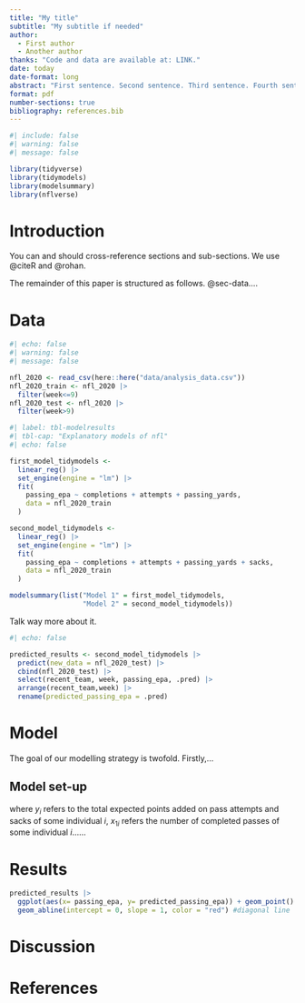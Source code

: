 ```yaml
---
title: "My title"
subtitle: "My subtitle if needed"
author: 
  - First author
  - Another author
thanks: "Code and data are available at: LINK."
date: today
date-format: long
abstract: "First sentence. Second sentence. Third sentence. Fourth sentence."
format: pdf
number-sections: true
bibliography: references.bib
---
```


```r
#| include: false
#| warning: false
#| message: false

library(tidyverse)
library(tidymodels)
library(modelsummary)
library(nflverse)
```


# Introduction

You can and should cross-reference sections and sub-sections. We use @citeR and @rohan.

The remainder of this paper is structured as follows. @sec-data....



# Data {#sec-data}



```r
#| echo: false
#| warning: false
#| message: false

nfl_2020 <- read_csv(here::here("data/analysis_data.csv"))
nfl_2020_train <- nfl_2020 |>
  filter(week<=9)
nfl_2020_test <- nfl_2020 |>
  filter(week>9)
```



```r
#| label: tbl-modelresults
#| tbl-cap: "Explanatory models of nfl"
#| echo: false

first_model_tidymodels <-
  linear_reg() |>
  set_engine(engine = "lm") |>
  fit(
    passing_epa ~ completions + attempts + passing_yards,
    data = nfl_2020_train
  )

second_model_tidymodels <-
  linear_reg() |>
  set_engine(engine = "lm") |>
  fit(
    passing_epa ~ completions + attempts + passing_yards + sacks,
    data = nfl_2020_train
  )

modelsummary(list("Model 1" = first_model_tidymodels,
                  "Model 2" = second_model_tidymodels))
```

Talk way more about it. 

```r
#| echo: false

predicted_results <- second_model_tidymodels |>
  predict(new_data = nfl_2020_test) |>
  cbind(nfl_2020_test) |>
  select(recent_team, week, passing_epa, .pred) |>
  arrange(recent_team,week) |>
  rename(predicted_passing_epa = .pred) 
```


# Model

The goal of our modelling strategy is twofold. Firstly,...

## Model set-up


\begin{align} 
y_i|\mu_i, \sigma &\sim \mbox{Normal}(\mu_i, \sigma) \\
\mu_i &= \beta_0+\beta_1 x_{1i} + \beta_2 x_{2i}
\end{align}

where $y_i$ refers to the total expected points added on pass attempts and sacks of some individual $i$, $x_{1i}$ refers the number of completed passes of some individual $i$......

# Results

```r
predicted_results |>
  ggplot(aes(x= passing_epa, y= predicted_passing_epa)) + geom_point() +
  geom_abline(intercept = 0, slope = 1, color = "red") #diagonal line
```




# Discussion



\newpage



\newpage


# References


